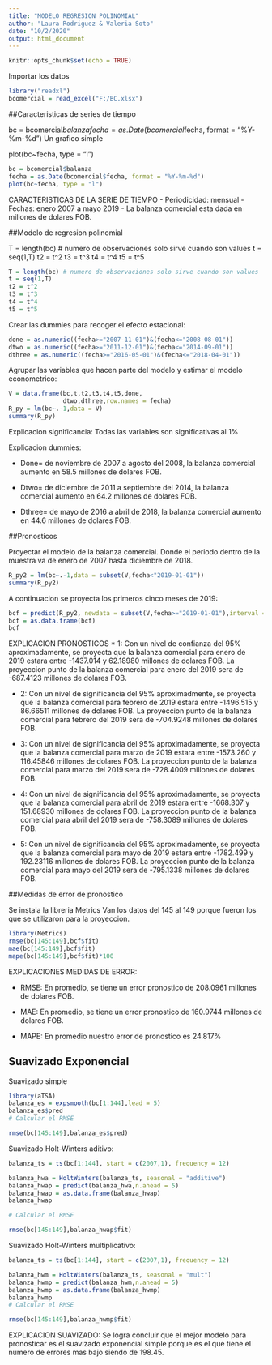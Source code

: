 ---
title: "MODELO REGRESION POLINOMIAL"
author: "Laura Rodriguez & Valeria Soto"
date: "10/2/2020"
output: html_document
---

```{r setup, include=FALSE}
knitr::opts_chunk$set(echo = TRUE)
```

Importar los datos

```{r imp}
library("readxl")
bcomercial = read_excel("F:/BC.xlsx")
```

##Caracteristicas de series de tiempo

bc = bcomercial$balanza
fecha = as.Date(bcomercial$fecha, format = "%Y-%m-%d")
Un grafico simple

plot(bc~fecha, type = "l")

```{r var}
bc = bcomercial$balanza
fecha = as.Date(bcomercial$fecha, format = "%Y-%m-%d")
plot(bc~fecha, type = "l")
```

CARACTERISTICAS DE LA SERIE DE TIEMPO 
- Periodicidad: mensual 
- Fechas: enero 2007 a mayo 2019 
- La balanza comercial esta dada en millones de dolares FOB.

##Modelo de regresion polinomial

T = length(bc) # numero de observaciones solo sirve cuando son values
t = seq(1,T)
t2 = t^2
t3 = t^3
t4 = t^4
t5 = t^5


```{r obs}
T = length(bc) # numero de observaciones solo sirve cuando son values
t = seq(1,T)
t2 = t^2
t3 = t^3
t4 = t^4
t5 = t^5
```

Crear las dummies para recoger el efecto estacional:

```{r dum}
done = as.numeric((fecha>="2007-11-01")&(fecha<="2008-08-01"))
dtwo = as.numeric((fecha>="2011-12-01")&(fecha<="2014-09-01"))
dthree = as.numeric((fecha>="2016-05-01")&(fecha<="2018-04-01"))
```


Agrupar las variables que hacen parte del modelo y estimar el modelo econometrico:

```{r modelo}
V = data.frame(bc,t,t2,t3,t4,t5,done,
               dtwo,dthree,row.names = fecha)
R_py = lm(bc~.-1,data = V)
summary(R_py)
```


Explicacion significancia: Todas las variables son significativas al 1%

Explicacion dummies: 

* Done= de noviembre de 2007 a agosto del 2008, la balanza comercial aumento en 58.5 millones de dolares FOB.

* Dtwo= de diciembre de 2011 a septiembre del 2014, la balanza comercial aumento en 64.2 millones de dolares FOB.

* Dthree= de mayo de 2016 a abril de 2018, la balanza comercial aumento en 44.6 millones de dolares FOB.


##Pronosticos

Proyectar el modelo de la balanza comercial. Donde el periodo dentro de la muestra va de enero de 2007 hasta diciembre de 2018.

```{r pronos}
R_py2 = lm(bc~.-1,data = subset(V,fecha<"2019-01-01"))
summary(R_py2)
```

A continuacion se proyecta los primeros cinco meses de 2019:


```{r pronosticos}
bcf = predict(R_py2, newdata = subset(V,fecha>="2019-01-01"),interval = "prediction")
bcf = as.data.frame(bcf)
bcf
```

EXPLICACION PRONOSTICOS 
* 1: Con un nivel de confianza del 95% aproximadamente, se proyecta que la balanza comercial para enero de 2019 estara entre -1437.014 y 62.18980 millones de dolares FOB. La proyeccion punto de la balanza comercial para enero del 2019 sera de -687.4123 millones de dolares FOB.

* 2: Con un nivel de significancia del 95% aproximadmente, se proyecta que la balanza comercial para febrero de 2019 estara entre -1496.515 y 86.66511 millones de dolares FOB. La proyeccion punto de la balanza comercial para febrero del 2019 sera de -704.9248 millones de dolares FOB.

* 3: Con un nivel de significancia del 95% aproximadamente, se proyecta que la balanza comercial para marzo de 2019 estara entre -1573.260 y 116.45846 millones de dolares FOB. La proyeccion punto de la balanza comercial para marzo del 2019 sera de -728.4009 millones de dolares FOB.

* 4: Con un nivel de significancia del 95% aproximadamente, se proyecta que la balanza comercial para abril de 2019 estara entre -1668.307 y 151.68930 millones de dolares FOB. La proyeccion punto de la balanza comercial para abril del 2019 sera de -758.3089 millones de dolares FOB.

* 5: Con un nivel de significancia del 95% aproximadamente, se proyecta que la balanza comercial para mayo de 2019 estara entre -1782.499 y 192.23116 millones de dolares FOB. La proyeccion punto de la balanza comercial para mayo del 2019 sera de -795.1338 millones de dolares FOB.


##Medidas de error de pronostico

Se instala la libreria Metrics
Van los datos del 145 al 149 porque fueron los que se utilizaron para la proyeccion.

```{r med_error}
library(Metrics)
rmse(bc[145:149],bcf$fit)
mae(bc[145:149],bcf$fit)
mape(bc[145:149],bcf$fit)*100 
```


EXPLICACIONES MEDIDAS DE ERROR:

- RMSE: En promedio, se tiene un error pronostico de 208.0961 millones de dolares FOB.

- MAE: En promedio, se tiene un error pronostico de 160.9744 millones de dolares FOB.

- MAPE: En promedio nuestro error de pronostico es 24.817%



## Suavizado Exponencial

Suavizado simple

```{r exp_sim}
library(aTSA)
balanza_es = expsmooth(bc[1:144],lead = 5)
balanza_es$pred
# Calcular el RMSE

rmse(bc[145:149],balanza_es$pred)
```


Suavizado Holt-Winters aditivo:

```{r hw_ad}
balanza_ts = ts(bc[1:144], start = c(2007,1), frequency = 12)

balanza_hwa = HoltWinters(balanza_ts, seasonal = "additive")
balanza_hwap = predict(balanza_hwa,n.ahead = 5)
balanza_hwap = as.data.frame(balanza_hwap)
balanza_hwap

# Calcular el RMSE

rmse(bc[145:149],balanza_hwap$fit)
```




Suavizado Holt-Winters multiplicativo:



```{r hw_mul}
balanza_ts = ts(bc[1:144], start = c(2007,1), frequency = 12)

balanza_hwm = HoltWinters(balanza_ts, seasonal = "mult")
balanza_hwmp = predict(balanza_hwm,n.ahead = 5)
balanza_hwmp = as.data.frame(balanza_hwmp)
balanza_hwmp
# Calcular el RMSE

rmse(bc[145:149],balanza_hwmp$fit)
```


EXPLICACION SUAVIZADO: Se logra concluir que el mejor modelo para pronosticar es el suavizado exponencial simple porque es el que tiene el numero de errores mas bajo siendo de 198.45.


